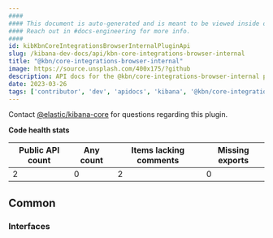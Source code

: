 ```yaml
---
####
#### This document is auto-generated and is meant to be viewed inside our experimental, new docs system.
#### Reach out in #docs-engineering for more info.
####
id: kibKbnCoreIntegrationsBrowserInternalPluginApi
slug: /kibana-dev-docs/api/kbn-core-integrations-browser-internal
title: "@kbn/core-integrations-browser-internal"
image: https://source.unsplash.com/400x175/?github
description: API docs for the @kbn/core-integrations-browser-internal plugin
date: 2023-03-26
tags: ['contributor', 'dev', 'apidocs', 'kibana', '@kbn/core-integrations-browser-internal']
---
```




Contact [@elastic/kibana-core](https://github.com/orgs/elastic/teams/kibana-core) for questions regarding this plugin.

**Code health stats**

| Public API count  | Any count | Items lacking comments | Missing exports |
|-------------------|-----------|------------------------|-----------------|
| 2 | 0 | 2 | 0 |

## Common

### Interfaces
<DocDefinitionList data={kbnCoreIntegrationsBrowserInternalObj.common.interfaces}/>

